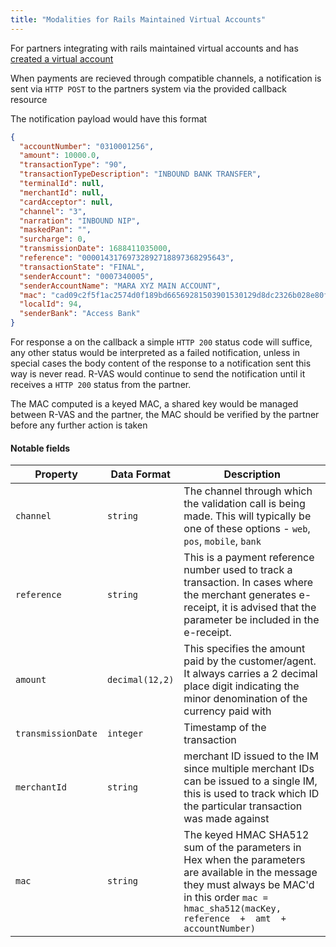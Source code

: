 ```yaml
---
title: "Modalities for Rails Maintained Virtual Accounts"
---
```


For partners integrating with rails maintained virtual accounts and has [created a virtual account]()


When payments are recieved through compatible channels, a notification is sent via `HTTP POST` to the partners system via the provided callback resource

The notification payload would have this format

```json Notification Payload
{
  "accountNumber": "0310001256",
  "amount": 10000.0,
  "transactionType": "90",
  "transactionTypeDescription": "INBOUND BANK TRANSFER",
  "terminalId": null,
  "merchantId": null,
  "cardAcceptor": null,
  "channel": "3",
  "narration": "INBOUND NIP",
  "maskedPan": "",
  "surcharge": 0,
  "transmissionDate": 1688411035000,
  "reference": "00001431769732892718897368295643",
  "transactionState": "FINAL",
  "senderAccount": "0007340005",
  "senderAccountName": "MARA XYZ MAIN ACCOUNT",
  "mac": "cad09c2f5f1ac2574d0f189bd66569281503901530129d8dc2326b028e80f2993deef76e71187542ae3106e2e4813ba3267286f5dc90f5c9564f92af59bfb257",
  "localId": 94,
  "senderBank": "Access Bank"
}
```

For response a on the callback a simple `HTTP 200` status code will suffice, any other status would be interpreted as a failed notification, unless in special cases the body content of the response to a notification sent this way is never read.
R-VAS would continue to send the notification until it receives a `HTTP 200` status from the partner.

The MAC computed is a keyed MAC, a shared key would be managed between R-VAS and the partner, the MAC should be verified by the partner before any further action is taken
​

#### Notable fields

| Property  | Data Format     | Description                                                                                                                                                                                              |
| --------- | --------------- | -------------------------------------------------------------------------------------------------------------------------------------------------------------------------------------------------------- |
| `channel` | `string`        | The channel through which the validation call is being made. This will typically be one of these options - `web`, `pos`, `mobile`, `bank`                                                                |
| `reference`     | `string`        | This is a payment reference number used to track a transaction. In cases where the merchant generates e-receipt, it is advised that the parameter be included in the e-receipt.                          |
| `amount`     | `decimal(12,2)` | This specifies the amount paid by the customer/agent. It always carries a 2 decimal place digit indicating the minor denomination of the currency paid with                                              |
| `transmissionDate`    | `integer`        | Timestamp of the transaction                                                                                                                 |
| `merchantId` | `string`        | merchant ID issued to the IM since multiple merchant IDs can be issued to a single IM, this is used to track which ID the particular transaction was made against                                        |
| `mac`     | `string`        | The keyed HMAC SHA512 sum of the parameters in Hex when the parameters are available in the message they must always be MAC'd in this order `mac = hmac_sha512(macKey, reference  +  amt  + accountNumber)` |

